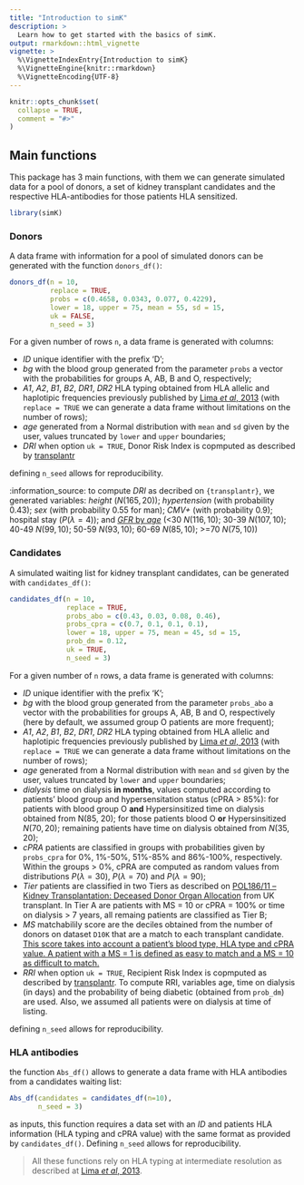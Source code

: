 ```yaml
---
title: "Introduction to simK"
description: >
  Learn how to get started with the basics of simK.
output: rmarkdown::html_vignette
vignette: >
  %\VignetteIndexEntry{Introduction to simK}
  %\VignetteEngine{knitr::rmarkdown}
  %\VignetteEncoding{UTF-8}
---
```


```r
knitr::opts_chunk$set(
  collapse = TRUE,
  comment = "#>"
)
```

## Main functions

This package has 3 main functions, with them we can generate simulated data for a pool of donors, a set of kidney transplant candidates and the respective HLA-antibodies for those patients HLA sensitized.

```r
library(simK)
```

### Donors 

A data frame with information for a pool of simulated donors can be generated with the function `donors_df()`:

```r
donors_df(n = 10, 
          replace = TRUE, 
          probs = c(0.4658, 0.0343, 0.077, 0.4229), 
          lower = 18, upper = 75, mean = 55, sd = 15, 
          uk = FALSE, 
          n_seed = 3)
```

For a given number of rows `n`, a data frame is generated with columns: 

  + *ID* unique identifier with the prefix 'D'; 
  + *bg* with the blood group generated from the parameter `probs` a vector with the probabilities for groups A, AB, B and O, respectively; 
  + *A1*, *A2*, *B1*, *B2*, *DR1*, *DR2* HLA typing obtained from HLA allelic and haplotipic frequencies previously published by [Lima *et al*, 2013](https://12f11c1f-960a-f627-594d-b8ce276384f7.filesusr.com/ugd/3e838e_dc548dede99a4db5869c3d2c20c2d16f.pdf?index=true) (with `replace = TRUE` we can generate a data frame without limitations on the number of rows);
  + *age* generated from a Normal distribution with `mean` and `sd` given by the user, values truncated by `lower` and `upper` boundaries;
  + *DRI* when option `uk = TRUE`, Donor Risk Index is copmputed as described by [transplantr](https://transplantr.txtools.net/articles/kidney_risk_scores.html) 
  
defining `n_seed` allows for reproducibility.

:information_source: to compute *DRI* as decribed on `{transplantr}`, we generated variables: *height* ($N(165,20)$); *hypertension* (with probability $0.43$); *sex* (with probability $0.55$ for man); *CMV+* (with probability $0.9$); hospital stay ($P(\lambda = 4)$); and [*GFR* by *age*](https://www.kidney.org/atoz/content/gfr) (<30 $N(116,10)$; 30-39 $N(107,10)$; 40-49 $N(99,10)$; 50-59 $N(93,10)$; 60-69 $N(85, 10)$; >=70  $N(75, 10)$) 

### Candidates

A simulated waiting list for kidney transplant candidates, can be generated with `candidates_df()`:

```r
candidates_df(n = 10, 
              replace = TRUE,
              probs_abo = c(0.43, 0.03, 0.08, 0.46),
              probs_cpra = c(0.7, 0.1, 0.1, 0.1),
              lower = 18, upper = 75, mean = 45, sd = 15,
              prob_dm = 0.12,
              uk = TRUE,
              n_seed = 3)
```

For a given number of `n` rows, a data frame is generated with columns: 

  + *ID* unique identifier with the prefix 'K'; 
  + *bg* with the blood group generated from the parameter `probs_abo` a vector with the probabilities for groups A, AB, B and O, respectively (here by default, we assumed group O patients are more frequent); 
  + *A1*, *A2*, *B1*, *B2*, *DR1*, *DR2* HLA typing obtained from HLA allelic and haplotipic frequencies previously published by [Lima *et al*, 2013](https://12f11c1f-960a-f627-594d-b8ce276384f7.filesusr.com/ugd/3e838e_dc548dede99a4db5869c3d2c20c2d16f.pdf?index=true) (with `replace = TRUE` we can generate a data frame without limitations on the number of rows);
  + *age* generated from a Normal distribution with `mean` and `sd` given by the user, values truncated by `lower` and `upper` boundaries;
  + *dialysis* time on dialysis **in months**, values computed according to patients' blood group and hypersensitation status (cPRA > 85%): for patients with blood group O **and** Hypersinsitized time on dialysis obtained from N(85, 20); for those patients blood O **or** Hypersinsitized $N(70,20)$; remaining patients have time on dialysis obtained from $N(35,20)$;
  + *cPRA* patients are classified in groups with probabilities given by `probs_cpra` for 0%, 1%-50%, 51%-85% and 86%-100%, respectively. Within the groups > 0%, cPRA are computed as random values from distributions $P(\lambda = 30)$, $P(\lambda = 70)$ and $P(\lambda = 90)$;
  + *Tier* patients are classified in two Tiers as described on [POL186/11 – Kidney Transplantation: Deceased Donor Organ Allocation](https://nhsbtdbe.blob.core.windows.net/umbraco-assets-corp/22127/pol186.pdf) from UK transplant. In Tier A are patients with MS = 10 or cPRA = 100% or time on dialysis > 7 years, all remaing patients are classified as Tier B;
  + *MS* matchabilily score are the deciles obtained from the number of donors on dataset `D10K` that are a match to each transplant candidate. [This score takes into account a patient’s blood type, HLA type and cPRA value. A patient with a MS = 1 is defined as easy to match and a MS = 10 as difficult to match.](https://www.odt.nhs.uk/odt-structures-and-standards/odt-hub-programme/kidney-offering-scheme/#:~:text=blood%20group%20match-,Key%20terms,10%20as%20difficult%20to%20match)
  + *RRI* when option `uk = TRUE`, Recipient Risk Index is copmputed as described by [transplantr](https://transplantr.txtools.net/articles/kidney_risk_scores.html). To compute RRI, variables age, time on dialysis (in days) and the probability of being diabetic (obtained from `prob_dm`) are used. Also, we assumed all patients were on dialysis at time of listing.
  
defining `n_seed` allows for reproducibility.

### HLA antibodies

the function `Abs_df()` allows to generate a data frame with HLA antibodies from a candidates waiting list:

```r
Abs_df(candidates = candidates_df(n=10), 
       n_seed = 3)

```

as inputs, this function requires a data set with an *ID* and patients HLA information (HLA typing and cPRA value) with the same format as provided  by `candidates_df()`. Defining `n_seed` allows for reproducibility.


> All these functions rely on HLA typing at intermediate resolution as described at  [Lima *et al*, 2013](https://12f11c1f-960a-f627-594d-b8ce276384f7.filesusr.com/ugd/3e838e_dc548dede99a4db5869c3d2c20c2d16f.pdf?index=true).
